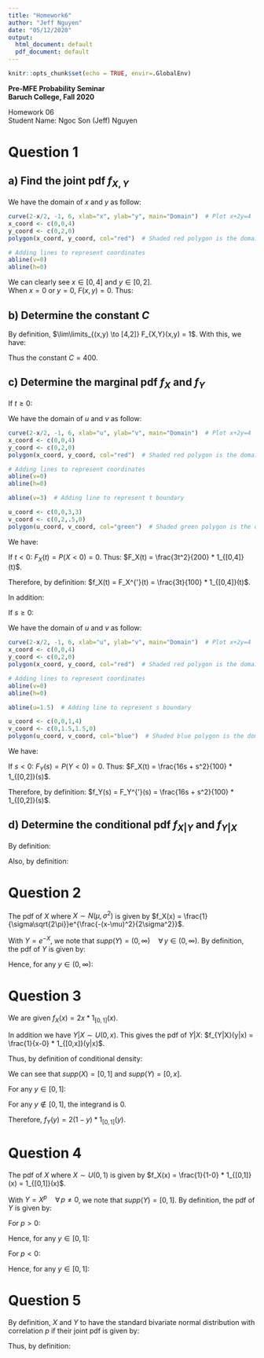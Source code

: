 ```yaml
---
title: "Homework6"
author: "Jeff Nguyen"
date: "05/12/2020"
output:
  html_document: default
  pdf_document: default
---
```


```r
knitr::opts_chunk$set(echo = TRUE, envir=.GlobalEnv)
```

**Pre-MFE Probability Seminar**  
**Baruch College, Fall 2020**  


Homework 06  
Student Name: Ngoc Son (Jeff) Nguyen  


# **Question 1**  

## a) Find the joint pdf $f_{X,Y}$  

We have the domain of $x$ and $y$ as follow:  
```r
curve(2-x/2, -1, 6, xlab="x", ylab="y", main="Domain")  # Plot x+2y=4
x_coord <- c(0,0,4)
y_coord <- c(0,2,0)
polygon(x_coord, y_coord, col="red")  # Shaded red polygon is the domain of x,y

# Adding lines to represent coordinates
abline(v=0)
abline(h=0)
```  
  
We can clearly see $x \in [0,4]$ and $y \in [0,2]$.  
When $x=0$ or $y=0$, $F(x,y) = 0$. Thus:

\begin{equation}
  \begin{aligned}
    F_{X,Y}(x,y) =& Cxy(x^2 + y) * 1_{\{ x \in [0,4], y \in [0,2]\}}(x,y)  \\
    \text{thus, by definition of pdf:}  \\
    f_{X,Y}(x,y) =& \frac{\partial^2}{{\partial x} {\partial y}} F_{X,Y}(x,y) \\
                 =& \frac{\partial^2}{{\partial x} {\partial y}} Cxy(x^2 + y) * 
                    1_{\{ x \in [0,4], y \in [0,2]\}}(x,y)  \\
                 =& \frac{\partial}{\partial x}\Big[ \frac{\partial (Cx^3y + Cxy^2)}{\partial y} \Big] * 
                    1_{\{ x \in [0,4], y \in [0,2]\}}(x,y)  \\
                 =& \frac{\partial}{\partial x} (Cx^3 + 2Cxy) * 
                    1_{\{ x \in [0,4], y \in [0,2]\}}(x,y)  \\
                 =& (3Cx^2 + 2Cy) * 1_{\{ x \in [0,4], y \in [0,2]\}}(x,y)  \\
  \end{aligned}
\end{equation}
  
## b) Determine the constant $C$  

By definition, $\lim\limits_{(x,y) \to [4,2]} F_{X,Y}(x,y) = 1$. With this, we have:  

\begin{equation}
  \begin{aligned}
    F_{X,Y}(x,y) =& \int \int_{D} f_{X,Y}(x,y) \, dxdy   \\
                 =& \int_{0}^{2} \int_{0}^{4} (3Cx^2 + 2Cy) \, dxdy  \\
                 =& C \int_{0}^{2} \int_{0}^{4} (3x^2 + 2y) \, dxdy  \\
                 =& C \int_{0}^{2} \quad \int_{0}^{4} (3x^2 + 2y)dx \quad dy  \\
                 =& C \int_{0}^{2} \quad \Big( \frac{3x^4}{4} + 2yx \Big|_{x=0}^{x=4} \Big) \quad dy  \\
                 =& C \int_{0}^{2} (192 + 8y)dy  \\
                 =& C (192y + 4y^2) \Big|_{y=0}^{y=2}  \\
                 =& C(384 + 16)  \\
                 =& 400C \\
    \text{plug in:}  \\
    1 =& 400C \\
    C =& \frac{1}{400} \\
  \end{aligned}
\end{equation}
  
Thus the constant $C=400$.  

## c) Determine the marginal pdf $f_X$ and $f_Y$  

If $t \geqslant 0$:  

\begin{equation}
  \begin{aligned}
    F_X(t) =& P(X \leqslant t)   \\
           =& \int \int_{u \leqslant t} f_{X,Y}(u,v)dudv   \\
    f_{X,Y}(u,v) =& \frac{1}{400} (3u^2 + 2v) * 1_{\{ u \in [0,4], v \in [0,2]\}}(u,v)  \\
    D =& \{{u \leqslant t}\} \cap \{{u \in [0,4], v \in [0,2]}\}  \\
  \end{aligned}
\end{equation}  

We have the domain of $u$ and $v$ as follow:  
```r
curve(2-x/2, -1, 6, xlab="u", ylab="v", main="Domain")  # Plot x+2y=4
x_coord <- c(0,0,4)
y_coord <- c(0,2,0)
polygon(x_coord, y_coord, col="red")  # Shaded red polygon is the domain of x,y

# Adding lines to represent coordinates
abline(v=0)
abline(h=0)

abline(v=3)  # Adding line to represent t boundary

u_coord <- c(0,0,3,3)
v_coord <- c(0,2,.5,0)
polygon(u_coord, v_coord, col="green")  # Shaded green polygon is the domain of u,v
```
  
We have:  

\begin{equation}
  \begin{aligned}
    F_X(t) =& \int \int_{D} f_{X,Y}(u,v) \, dvdu   \\
           =& \int_{0}^{t} \int_{0}^2 f_{X,Y}(u,v) \, dvdu   \\
           =& \int_{0}^{t} \int_{0}^2 \frac{1}{400} (3u^2 + 2v) \, dvdu   \\
           =& \frac{1}{400} \int_{0}^{t} \quad \int_{0}^2 (3u^2 + 2v)dv \quad du   \\
           =& \frac{1}{400} \int_{0}^{t} (3u^2v + v^2) \Big|_{v=0}^{v=2} \quad du \\
           =& \frac{1}{400} \int_{0}^{t} (6u^2 + 4)du \\
           =& \frac{1}{400} (6u^2 + 4) \Big|_{u=0}^{u=t} \\
           =& \frac{1}{400} 6t^2 \\
           =& \frac{3t^2}{200}  \\
  \end{aligned}
\end{equation}
  
If $t<0$: $F_X(t) = P(X<0) = 0$. Thus: $F_X(t) = \frac{3t^2}{200} * 1_{[0,4]}(t)$.  

Therefore, by definition: $f_X(t) = F_X^{'}(t) = \frac{3t}{100} * 1_{[0,4]}(t)$.  

In addition:  

If $s \geqslant 0$:  

\begin{equation}
  \begin{aligned}
    F_Y(s) =& P(Y \leqslant s)   \\
           =& \int \int_{v \leqslant s} f_{X,Y}(u,v)dudv   \\
    f_{X,Y}(u,v) =& \frac{1}{400} (3u^2 + 2v) * 1_{\{ u \in [0,4], v \in [0,2]\}}(u,v)  \\
    G =& \{{v \leqslant s}\} \cap \{{u \in [0,4], v \in [0,2]}\}  \\
  \end{aligned}
\end{equation}  

We have the domain of $u$ and $v$ as follow:  
```r
curve(2-x/2, -1, 6, xlab="u", ylab="v", main="Domain")  # Plot x+2y=4
x_coord <- c(0,0,4)
y_coord <- c(0,2,0)
polygon(x_coord, y_coord, col="red")  # Shaded red polygon is the domain of x,y

# Adding lines to represent coordinates
abline(v=0)
abline(h=0)

abline(u=1.5)  # Adding line to represent s boundary

u_coord <- c(0,0,1,4)
v_coord <- c(0,1.5,1.5,0)
polygon(u_coord, v_coord, col="blue")  # Shaded blue polygon is the domain of u,v
```
  
We have:  

\begin{equation}
  \begin{aligned}
    F_Y(s) =& \int \int_{G} f_{X,Y}(u,v) \, dudv   \\
           =& \int_{0}^{s} \int_{0}^4 f_{X,Y}(u,v) \, dudv   \\
           =& \int_{0}^{s} \int_{0}^4 \frac{1}{400} (3u^2 + 2v) \, dudv   \\
           =& \frac{1}{400} \int_{0}^{s} \quad \int_{0}^2 (3u^2 + 2v)dv \quad dv   \\
           =& \frac{1}{400} \int_{0}^{s} (u^3 + 2uv) \Big|_{u=0}^{u=2} \quad dv \\
           =& \frac{1}{400} \int_{0}^{s} (64 + 8v)dv \\
           =& \frac{1}{400} (64v + 4v^2) \Big|_{v=0}^{v=s} \\
           =& \frac{1}{400} 64s + 4s^2 \\
           =& \frac{16s + s^2}{100}  \\
  \end{aligned}
\end{equation}
  
If $s<0$: $F_Y(s) = P(Y<0) = 0$. Thus: $F_X(t) = \frac{16s + s^2}{100} * 1_{[0,2]}(s)$.  

Therefore, by definition: $f_Y(s) = F_Y^{'}(s) = \frac{16s + s^2}{100} * 1_{[0,2]}(s)$.
  
## d) Determine the conditional pdf $f_{X|Y}$ and $f_{Y|X}$  

By definition:

\begin{equation}
  \begin{aligned}
    f_{X|Y}(x|y) =& \frac{f_{X,Y}(x,y)}{f_Y(y)}  \\
                 =& \frac{\frac{1}{400} (3x^2 + 2y) * 1_{\{ x \in [0,4], y \in [0,2]\}}(x,y)}{\frac{16y + y^2}{100} * 1_{[0,2]}(s)}  \\
                 =& \frac{1}{4} \frac{3x^2 + 2y}{16y + y^2}  \\
  \end{aligned}
\end{equation}
  
Also, by definition:

\begin{equation}
  \begin{aligned}
    f_{Y|X}(y|x) =& \frac{f_{X,Y}(x,y)}{f_X(x)}  \\
                 =& \frac{\frac{1}{400} (3x^2 + 2y) * 1_{\{ x \in [0,4], y \in [0,2]\}}(x,y)}{\frac{3x}{100} * 1_{[0,4]}(x)}  \\
                 =& \frac{1}{4} \frac{3x^2 + 2y}{3x}  \\
  \end{aligned}
\end{equation}
  
# **Question 2**
  
The pdf of $X$ where $X \sim N(\mu,\sigma^2)$ is given by $f_X(x) = \frac{1}{\sigma\sqrt{2\pi}}e^{\frac{-(x-\mu)^2}{2\sigma^2}}$.  

With $Y = e^{-X}$, we note that $supp(Y) = (0,\infty) \quad \forall \, y \in (0,\infty)$. By definition, the pdf of $Y$ is given by:  

\begin{equation}
  \begin{aligned}
    F_Y(y) =& P(Y \leqslant y)  \\
           =& P(e^{-X} \leqslant y)  \\
           =& P(X \geqslant -lny)  \\
           =& \int_{-lny}^{\infty} e^{\frac{-(x-\mu)^2}{2\sigma^2}}dx * 1_{(0,\infty)}(y) \\
           =& \Big[ \frac{1}{\sigma\sqrt{2\pi}} \int_{-lny}^{\infty} e^{\frac{-(x-\mu)^2}{2\sigma^2}}dx \Big] * 1_{(0,\infty)}(y)  \\
  \end{aligned}
\end{equation}
  
Hence, for any $y \in (0,\infty)$:  

\begin{equation}
  \begin{aligned}
    f_Y(y) =& F_Y^{'}(y)  \\
           =& \frac{d}{dy} \Big( \frac{1}{\sigma\sqrt{2\pi}} \int_{-lny}^{\infty} e^{\frac{-(x-\mu)^2}{2\sigma^2}} \Big) * 1_{(0,\infty)}(y)  \\
           =& \Big[ -\frac{1}{\sigma\sqrt{2\pi}} e^{\frac{-(lny-\mu)^2}{2\sigma^2}} \frac{d}{dy} (-lny) \Big] * 1_{(0,\infty)}(y)  \\
           =& \frac{1}{y\sigma\sqrt{2\pi}} e^{\frac{-(lny-\mu)^2}{2\sigma^2}} * 1_{(0,\infty)}(y)  \\
  \end{aligned}
\end{equation}
  
# **Question 3**
  
We are given $f_X(x) = 2x*1_{[0,1]}(x)$.  

In addition we have $Y|X \sim U(0,x)$. This gives the pdf of $Y|X$: $f_{Y|X}(y|x) = \frac{1}{x-0} * 1_{[0,x]}(y|x)$.  

Thus, by definition of conditional density:  

\begin{equation}
  \begin{aligned}
    f_{X,Y}(x,y) =& f_{Y|X}(y|x) * f_X(x)  \\
                 =& \frac{1}{x} * 1_{[0,x]}(y|x) * 2x * 1_{[0,1]}(x) \\
                 =& 2 * 1_{[0,x]}(y|x) * 1_{[0,1]}(x)
  \end{aligned}
\end{equation}

We can see that $supp(X) = [0,1]$ and $supp(Y) = [0,x]$.  

For any $y \in [0,1]$:  

\begin{equation}
  \begin{aligned}
    f_Y(y) =& \int_{D_y} f_{X,Y}(x,y)dx  \\
           =& \int_{y}^1 2dx  \\
           =& 2x \Big|_{x=y}^{x=1}  \\
           =& 2 - 2y \\
           =& 2(1 - y)  \\
  \end{aligned}
\end{equation}
  
For any $y \notin [0,1]$, the integrand is 0.

Therefore, $f_Y(y) = 2(1 - y) * 1_{[0,1]}(y)$.
  
# **Question 4**  

The pdf of $X$ where $X \sim U(0,1)$ is given by $f_X(x) = \frac{1}{1-0} * 1_{[0,1]}(x) = 1_{[0,1]}(x)$.  

With $Y = X^p \quad \forall \, p \neq 0$, we note that $supp(Y) = [0,1]$. By definition, the pdf of $Y$ is given by:  

\begin{equation}
  \begin{aligned}
    F_Y(y) =& P(Y \leqslant y)  \\
           =& P(X^p \leqslant y)  \\
  \end{aligned}
\end{equation}

For $p>0$:  

\begin{equation}
  \begin{aligned}
    F_Y(y) =& P(X \leqslant y^{\frac{1}{p}})  \\
           =& \int_{0}^{y^{\frac{1}{p}}} dx * 1_{[0,1]}(y)  \\
  \end{aligned}
\end{equation}
  
Hence, for any $y \in [0,1]$:  

\begin{equation}
  \begin{aligned}
    f_Y(y) =& F_Y^{'}(y)  \\
           =& \frac{d}{dy} \Big( \int_{0}^{y^{\frac{1}{p}}} dx \Big) * 1_{[0,1]}(y)  \\
           =& x \Big|_{x=0}^{x=y^{\frac{1}{p}}} * 1_{[0,1]}(y)  \\
           =& y^{\frac{1}{p}} * 1_{[0,1]}(y)
  \end{aligned}
\end{equation}
  
For $p<0$:  

\begin{equation}
  \begin{aligned}
    F_Y(y) =& P(X \geqslant y^{\frac{1}{p}})  \\
           =& \int_{y^{\frac{1}{p}}}^{1} dx * 1_{[0,1]}(y)  \\
  \end{aligned}
\end{equation}
  
Hence, for any $y \in [0,1]$:  

\begin{equation}
  \begin{aligned}
    f_Y(y) =& F_Y^{'}(y)  \\
           =& \frac{d}{dy} \Big( \int_{y^{\frac{1}{p}}}^{1} dx \Big) * 1_{[0,1]}(y)  \\
           =& x \Big|_{x=y^{\frac{1}{p}}}^{x=1} * 1_{[0,1]}(y)  \\
           =& \big( 1 - y^{\frac{1}{p}} \big) * 1_{[0,1]}(y)
  \end{aligned}
\end{equation}
  
# **Question 5**  

By definition, $X$ and $Y$ to have the standard bivariate normal distribution with correlation $p$ if their joint pdf is given by:  

\begin{equation}
  \begin{aligned}
    f_{XY}(x,y) =& \frac{1}{2\pi\sqrt{1-p^2}} e^{-\frac{1}{2(1-p^2)} (x^2 - 2pxy + y^2)}  \\
    \text{at} \quad p =& \frac{1}{2}\text{:}  \\
    f_{XY}(x,y) =& \frac{1}{2\pi\sqrt{1-\frac{1}{2}^2}} e^{-\frac{1}{2\Big(1-\frac{1}{2}^2\Big)} \Big(x^2 - 2\frac{1}{2}xy + y^2\Big)}  \\
                =& \frac{1}{\pi\sqrt{3}} e^{-\frac{2}{3} (x^2 - xy + y^2)}  \\
  \end{aligned}
\end{equation}
  
Thus, by definition:  

\begin{equation}
  \begin{aligned}
    P(X \geqslant 0, Y \geqslant 0) =& \int_{0}^{\infty} \int_{0}^{\infty} \frac{1}{\pi\sqrt{3}} e^{-\frac{2}{3} (x^2 - xy + y^2)} dydx  \\
                                    =& \frac{1}{3}
  \end{aligned}
\end{equation}